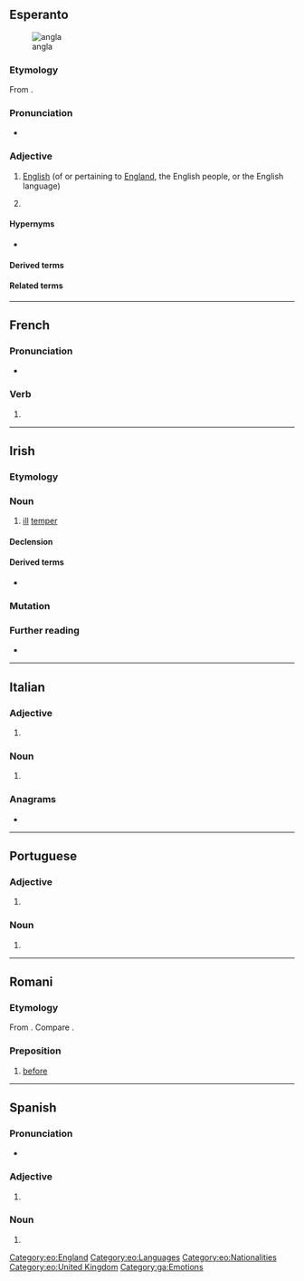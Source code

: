 {{also|Angla|anglá|angļa}}
==Esperanto==
[[Image:Flag of England.svg|thumb|angla {{l|eo|flago}}]]

===Etymology===
From {{af|eo|anglo|t1=an English person|-a}}.

===Pronunciation===
* {{audio|LL-Q143 (epo)-Lepticed7-angla.wav|Audio|lang=eo}}

===Adjective===
{{eo-head}}

# [[English]] (of or pertaining to [[England]], the English people, or the English language)
# {{qualifier|la angla}} {{clipping of|[[la]] [[angla lingvo]]||the English language|lang=eo}}

====Hypernyms====
* {{l|eo|brita|t=[[British]]}}

====Derived terms====
{{der3
|eo|{{l|eo|angla lingvo|t=English language}}
|{{l|eo|anglalingvano}}, {{l|eo|anglaparolanto|t=an English speaker, Anglophone}}
|{{l|eo|anglaparola}}, {{l|eo|anglaparolanta|t=English-speaking}}
}}

====Related terms====
{{rel3
|eo|{{l|eo|angle|pos=adv|t=in English}}
|{{l|eo|angligi|t=to translate into English; to anglicize}}
|{{l|eo|Anglio|t=England}}
|{{l|eo|anglismo|t=anglicism}}
|{{l|eo|elangligi|t=to translate from English into Esperanto}}
}}

{{eo GCSE|4}}

[[Category:eo:England]]
[[Category:eo:Languages]]
[[Category:eo:Nationalities]]
[[Category:eo:United Kingdom]]

----

==French==

===Pronunciation===
* {{homophones|anglas|anglât|lang=fr}}

===Verb===
{{head|fr|verb form}}

# {{inflection of|fr|angler||3|s|past historic}}

----

==Irish==

===Etymology===
{{rfe|lang=ga}}

===Noun===
{{ga-noun|m|~|-}}

# [[ill]] [[temper]]

====Declension====
{{ga-decl-m3-nopl|a|ngla}}

====Derived terms====
* {{l|ga|anglán|g=m|t=ill-tempered, quarrelsome, person}}

===Mutation===
{{ga-mut}}

===Further reading===
* {{R:ga:Ó Dónaill}}

[[Category:ga:Emotions]]

----

==Italian==

===Adjective===
{{head|it|adjective form|g=f-s}}

# {{it-adj form of|anglo|f|sg}}

===Noun===
{{it-noun|f|m=anglo}}

# {{feminine noun of|anglo|lang=it}}

===Anagrams===
* {{anagrams|it|lagna}}

----

==Portuguese==

===Adjective===
{{head|pt|adjective form|g=f-s}}

# {{pt-adj form of|anglo|f|sg}}

===Noun===
{{head|pt|noun form|g=f-s}}

# {{pt-noun form of|anglo|f|sg}}

----

==Romani==

===Etymology===
From {{der|rom|sa|अग्र|t=ahead, before, in front}}. Compare {{cog|hi|आगे|t=ahead}}.

===Preposition===
{{head|rom|preposition}}

# [[before]]

----

==Spanish==

===Pronunciation===
* {{es-IPA}}

===Adjective===
{{head|es|adjective form|g=f-s}}

# {{es-adj form of|anglo|f|sg}}

===Noun===
{{es-noun|f|m=anglo}}

# {{feminine noun of|anglo|lang=es}}